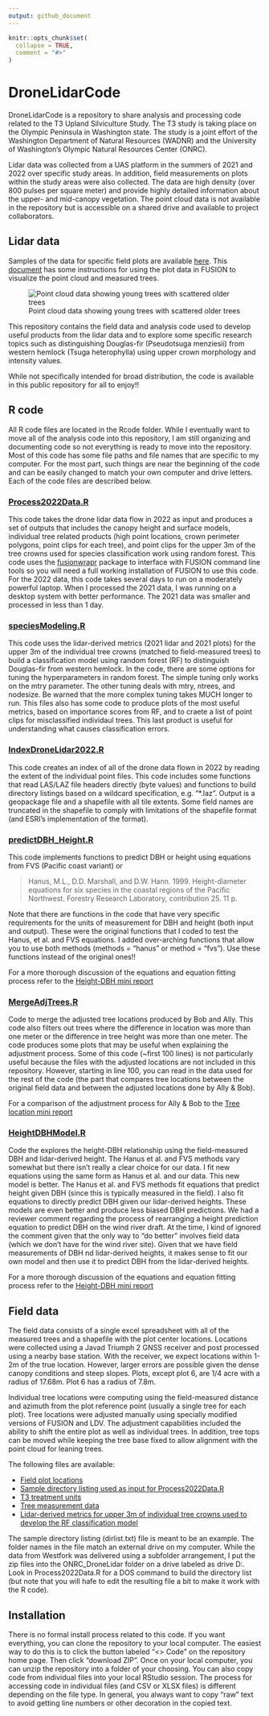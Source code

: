 ```yaml
---
output: github_document
---
```


<!-- README.md is generated from README.Rmd. Please edit that file -->

```r
knitr::opts_chunk$set(
  collapse = TRUE,
  comment = "#>"
)
```

# DroneLidarCode

<!-- badges: start -->
<!-- badges: end -->

DroneLidarCode is a repository to share analysis and processing code related to the T3 Upland Silviculture Study. The T3 study is taking place on the Olympic Peninsula in Washington state. The study is a joint effort of the Washington Department of Natural Resources (WADNR) and the University of Washington's Olympic Natural Resources Center (ONRC).

Lidar data was collected from a UAS platform in the summers of 2021 and 2022 over specific study areas. In addition, field measurements on plots within the study areas were also collected. The data are high density (over 800 pulses per square meter) and provide highly detailed information about the upper- and mid-canopy vegetation. The point cloud data is not available in the repository but is accessible on a shared drive and available to project collaborators. 

## Lidar data

Samples of the data for specific field plots are available [here](http://forsys.sefs.uw.edu/transfer/T3Plots/). This [document](extras/T3_drone_lidar_plots.pdf) has some instructions for using the plot data in FUSION to visualize the point cloud and measured trees.

![Point cloud data showing young trees with scattered older trees](extras/lidardata.png?raw=true)

This repository contains the field data and analysis code used to develop useful products from the lidar data and to explore some specific research topics such as distinguishing Douglas-fir (Pseudotsuga menziesii) from western hemlock (Tsuga heterophylla) using upper crown morphology and intensity values.

While not specifically intended for broad distribution, the code is available in this public repository for all to enjoy!!

## R code

All R code files are located in the Rcode folder. While I eventually want to move all of the analysis code into this repository, I am still organizing and documenting code so not everything is ready to move into the repository. Most of this code has some file paths and file names that are specific to my computer. For the most part, such things are near the beginning of the code and can be easily changed to match your own computer and drive letters. Each of the code files are described below.

### [Process2022Data.R](Rcode/Process2022Data.R)

This code takes the drone lidar data flow in 2022 as input and produces a set of outputs that includes the canopy height and surface models, individual tree related products (high point locations, crown perimeter polygons, point clips for each tree), and point clips for the upper 3m of the tree crowns used for species classification work using random forest. This code uses the [fusionwrapr](https://github.com/bmcgaughey1/fusionwrapr) package to interface with FUSION command line tools so you will need a full working installation of FUSION to use this code. For the 2022 data, this code takes several days to run on a moderately powerful laptop. When I processed the 2021 data, I was running on a desktop system with better performance. The 2021 data was smaller and processed in less than 1 day.

### [speciesModeling.R](Rcode/speciesModeling.R)

This code uses the lidar-derived metrics (2021 lidar and 2021 plots) for the upper 3m of the individual tree crowns (matched to field-measured trees) to build a classification model using random forest (RF) to distinguish Douglas-fir from western hemlock. In the code, there are some options for tuning the hyperparameters in random forest. The simple tuning only works on the mtry parameter. The other tuning deals with mtry, ntrees, and nodesize. Be warned that the more complex tuning takes MUCH longer to run. This files also has some code to produce plots of the most useful metrics, based on importance scores from RF, and to craete a list of point clips for misclassified individaul trees. This last product is useful for understanding what causes classification errors.

### [IndexDroneLidar2022.R](Rcode/IndexDroneLidar2022.R)

This code creates an index of all of the drone data flown in 2022 by reading the extent of the individual point files. This code includes some functions that read LAS/LAZ file headers directly (byte values) and functions to build directory listings based on a wildcard specification, e.g. "*.laz". Output is a geopackage file and a shapefile with all tile extents. Some field names are truncated in the shapefile to comply with limitations of the shapefile format (and ESRI's implementation of the format).

### [predictDBH_Height.R](Rcode/predictDBH_Height.R)

This code implements functions to predict DBH or height using equations from FVS (Pacific coast variant) or

> Hanus, M.L., D.D. Marshall, and D.W. Hann. 1999. Height-diameter equations for six species in the coastal regions 
of the Pacific Northwest.  Forestry Research Laboratory, contribution 25.  11 p.

Note that there are functions in the code that have very specific requirements for the units of measurement for DBH and height (both input and output).
These were the original functions that I coded to test the Hanus, et al. and FVS equations. I added over-arching functions that allow you to use
both methods (methods = "hanus" or method = "fvs"). Use these functions instead of the original ones!!

For a more thorough discussion of the equations and equation fitting process refer to the [Height-DBH mini report](MiniReports/HeightDBH.md)

### [MergeAdjTrees.R](Rcode/MergeAdjTrees.R)

Code to merge the adjusted tree locations produced by Bob and Ally. This code also filters out trees where the difference in location was more than
one meter or the difference in tree height was more than one meter. The code produces some plots that may be useful when explaining the adjustment
process. Some of this code (~first 100 lines) is not particularly useful because the files with the adjusted locations are not included in
this repository. However,
starting in line 100, you can read in the data used for the rest of the code (the part that compares tree locations between the original field data
and between the adjusted locations done by Ally & Bob).

For a comparison of the adjustment process for Ally & Bob to the [Tree location mini report](MiniReports/TreeRelocation.md)

### [HeightDBHModel.R](Rcode/HeightDBHModel.R)

Code the explores the height-DBH relationship using the field-measured DBH and lidar-derived height. The Hanus et al. and FVS methods vary somewhat but 
there isn't really a clear choice for our data. I fit new equations using the same form as Hanus et al. and our data. This new model is better. The
Hanus et al. and FVS methods fit equations that predict height given DBH (since this is typically measured in the field). I also fit equations to directly
predict DBH given our lidar-derived heights. These models are even better and produce less biased DBH predictions. We had a reviewer comment regarding
the process of rearranging a height prediction equation to predict DBH on the wind river draft. At the time, I kind of ignored the comment given that the only way to "do better" involves field data (which we don't have for the wind river site). Given that we have field measurements of DBH nd lidar-derived heights,
it makes sense to fit our own model and then use it to predict DBH from the lidar-derived heights.

For a more thorough discussion of the equations and equation fitting process refer to the [Height-DBH mini report](MiniReports/HeightDBH.md)

## Field data

The field data consists of a single excel spreadsheet with all of the measured trees and a shapefile with the plot center locations. Locations were collected using a Javad Triumph 2 GNSS receiver and post processed using a nearby base station. With the receiver, we expect locations within 1-2m of the true location. However, larger errors are possible given the dense canopy conditions and steep slopes. Plots, except plot 6, are 1/4 acre with a radius of 17.68m. Plot 6 has a radius of 7.8m.

Individual tree locations were computing using the field-measured distance and azimuth from the plot reference point (usually a single tree for each plot). Tree locations were adjusted manually using specially modified versions of FUSION and LDV. The adjustment capabilities included the ability to shift the entire plot as well as individual trees. In addition, tree tops can be moved while keeping the tree base fixed to allow alignment with the point cloud for leaning trees.

The following files are available:

  * [Field plot locations](extras/plot_centers_UTM.zip)
  * [Sample directory listing used as input for Process2022Data.R](extras/dirlist.txt)
  * [T3 treatment units](extras/Units_UTM10.zip)
  * [Tree measurement data](extras/2021_T3_Upland_Trees.xlsx)
  * [Lidar-derived metrics for upper 3m of individual tree crowns used to develop the RF classification model](extras/AdjustedField_T3_Training_TreeTops_AllPlots.csv)
  
The sample directory listing (dirlist.txt) file is meant to be an example. The
folder names in the file match an external drive on my computer. While the data
from Westfork was delivered using a subfolder arrangement, I put the zip files
into the ONRC_DroneLidar folder on a drive labeled as drive D:. Look in
Process2022Data.R for a DOS command to build the directory list (but note that
you will hafe to edit the resulting file a bit to make it work with the R code).
  
## Installation

There is no formal install process related to this code. If you want everything, you can  clone the repository to your local computer. The easiest way to 
do this is to click the button labeled "<> Code" on the repository home page. Then click "download ZIP". Once on your local computer, you
can unzip the repository into a folder of your choosing. You can also copy code from individual files into your local RStudio session. The process for accessing
code in individual files (and CSV or XLSX files) is different depending on the file type. In general, you always want to copy "raw" text to avoid getting
line numbers or other decoration in the copied text.
